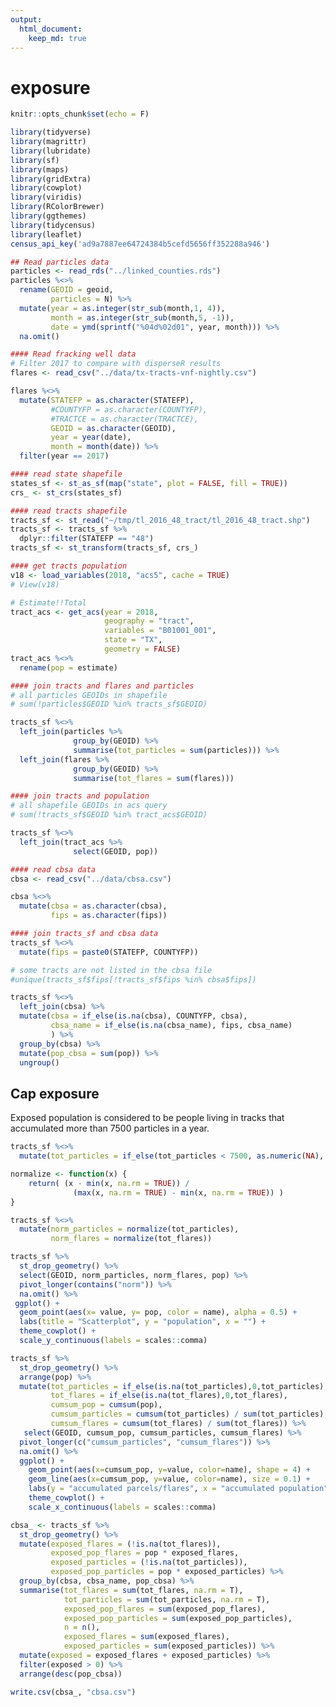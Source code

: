 ```yaml
---
output: 
  html_document:
    keep_md: true
---
```


# exposure

```r
knitr::opts_chunk$set(echo = F)
```

```r
library(tidyverse)
library(magrittr)
library(lubridate)
library(sf)
library(maps)
library(gridExtra)
library(cowplot)
library(viridis)
library(RColorBrewer)
library(ggthemes)
library(tidycensus)
library(leaflet)
census_api_key('ad9a7887ee64724384b5cefd5656ff352288a946')
```

```r
## Read particles data
particles <- read_rds("../linked_counties.rds")
particles %<>%
  rename(GEOID = geoid, 
         particles = N) %>% 
  mutate(year = as.integer(str_sub(month,1, 4)), 
         month = as.integer(str_sub(month,5, -1)), 
         date = ymd(sprintf("%04d%02d01", year, month))) %>% 
  na.omit()
```

```r
#### Read fracking well data
# Filter 2017 to compare with disperseR results
flares <- read_csv("../data/tx-tracts-vnf-nightly.csv")

flares %<>%
  mutate(STATEFP = as.character(STATEFP), 
         #COUNTYFP = as.character(COUNTYFP), 
         #TRACTCE = as.character(TRACTCE),
         GEOID = as.character(GEOID), 
         year = year(date), 
         month = month(date)) %>% 
  filter(year == 2017)
```

```r
#### read state shapefile
states_sf <- st_as_sf(map("state", plot = FALSE, fill = TRUE))
crs_ <- st_crs(states_sf)
```

<!-- ```{python} -->
<!-- import wget -->
<!-- from zipfile import ZipFile -->
<!-- import os -->

<!-- url = 'https://www2.census.gov/geo/tiger/TIGER2016/TRACT/tl_2016_48_tract.zip' -->
<!-- wget.download(url, os.path.expanduser('~/tmp')) -->
<!-- file_name = os.path.expanduser('~/tmp/tl_2016_48_tract.zip') -->
<!-- ZipFile(file_name, 'r').extractall(os.path.expanduser('~/tmp/tl_2016_48_tract/')) -->
<!-- os.system("ls ~/tmp/tl_2016_48_tract/") -->
<!-- ``` -->

```r
#### read tracts shapefile
tracts_sf <- st_read("~/tmp/tl_2016_48_tract/tl_2016_48_tract.shp")
tracts_sf <- tracts_sf %>% 
  dplyr::filter(STATEFP == "48")
tracts_sf <- st_transform(tracts_sf, crs_)
```

```r
#### get tracts population
v18 <- load_variables(2018, "acs5", cache = TRUE)
# View(v18)

# Estimate!!Total
tract_acs <- get_acs(year = 2018,
                     geography = "tract",
                     variables = "B01001_001",
                     state = "TX",
                     geometry = FALSE)
tract_acs %<>% 
  rename(pop = estimate)
```

```r
#### join tracts and flares and particles
# all particles GEOIDs in shapefile
# sum(!particles$GEOID %in% tracts_sf$GEOID)

tracts_sf %<>% 
  left_join(particles %>% 
              group_by(GEOID) %>% 
              summarise(tot_particles = sum(particles))) %>% 
  left_join(flares %>% 
              group_by(GEOID) %>% 
              summarise(tot_flares = sum(flares)))
```

```r
#### join tracts and population
# all shapefile GEOIDs in acs query
# sum(!tracts_sf$GEOID %in% tract_acs$GEOID) 

tracts_sf %<>% 
  left_join(tract_acs %>% 
              select(GEOID, pop))
```

```r
#### read cbsa data
cbsa <- read_csv("../data/cbsa.csv")

cbsa %<>% 
  mutate(cbsa = as.character(cbsa), 
         fips = as.character(fips))
```

```r
#### join tracts_sf and cbsa data
tracts_sf %<>% 
  mutate(fips = paste0(STATEFP, COUNTYFP))

# some tracts are not listed in the cbsa file
#unique(tracts_sf$fips[!tracts_sf$fips %in% cbsa$fips])

tracts_sf %<>% 
  left_join(cbsa) %>% 
  mutate(cbsa = if_else(is.na(cbsa), COUNTYFP, cbsa), 
         cbsa_name = if_else(is.na(cbsa_name), fips, cbsa_name)
         ) %>% 
  group_by(cbsa) %>% 
  mutate(pop_cbsa = sum(pop)) %>% 
  ungroup()
```

## Cap exposure

Exposed population is considered to be people living in tracks that accumulated more than 7500 particles in a year.

```r
tracts_sf %<>% 
  mutate(tot_particles = if_else(tot_particles < 7500, as.numeric(NA), tot_particles))

normalize <- function(x) {
    return( (x - min(x, na.rm = TRUE)) / 
              (max(x, na.rm = TRUE) - min(x, na.rm = TRUE)) )
}

tracts_sf %<>% 
  mutate(norm_particles = normalize(tot_particles), 
         norm_flares = normalize(tot_flares))

tracts_sf %>% 
  st_drop_geometry() %>% 
  select(GEOID, norm_particles, norm_flares, pop) %>% 
  pivot_longer(contains("norm")) %>% 
  na.omit() %>% 
 ggplot() + 
  geom_point(aes(x= value, y= pop, color = name), alpha = 0.5) + 
  labs(title = "Scatterplot", y = "population", x = "") + 
  theme_cowplot() + 
  scale_y_continuous(labels = scales::comma)
```

```r
tracts_sf %>% 
  st_drop_geometry() %>% 
  arrange(pop) %>% 
  mutate(tot_particles = if_else(is.na(tot_particles),0,tot_particles),
         tot_flares = if_else(is.na(tot_flares),0,tot_flares),
         cumsum_pop = cumsum(pop),  
         cumsum_particles = cumsum(tot_particles) / sum(tot_particles), 
         cumsum_flares = cumsum(tot_flares) / sum(tot_flares)) %>% 
   select(GEOID, cumsum_pop, cumsum_particles, cumsum_flares) %>%
  pivot_longer(c("cumsum_particles", "cumsum_flares")) %>% 
  na.omit() %>%
  ggplot() + 
    geom_point(aes(x=cumsum_pop, y=value, color=name), shape = 4) +
    geom_line(aes(x=cumsum_pop, y=value, color=name), size = 0.1) + 
    labs(y = "accumulated parcels/flares", x = "accumulated population") + 
    theme_cowplot() +  
    scale_x_continuous(labels = scales::comma)
```

```r
cbsa_ <- tracts_sf %>% 
  st_drop_geometry() %>% 
  mutate(exposed_flares = (!is.na(tot_flares)), 
         exposed_pop_flares = pop * exposed_flares, 
         exposed_particles = (!is.na(tot_particles)),
         exposed_pop_particles = pop * exposed_particles) %>% 
  group_by(cbsa, cbsa_name, pop_cbsa) %>% 
  summarise(tot_flares = sum(tot_flares, na.rm = T), 
            tot_particles = sum(tot_particles, na.rm = T),
            exposed_pop_flares = sum(exposed_pop_flares),
            exposed_pop_particles = sum(exposed_pop_particles),
            n = n(), 
            exposed_flares = sum(exposed_flares), 
            exposed_particles = sum(exposed_particles)) %>% 
  mutate(exposed = exposed_flares + exposed_particles) %>% 
  filter(exposed > 0) %>% 
  arrange(desc(pop_cbsa))

write.csv(cbsa_, "cbsa.csv")
```
